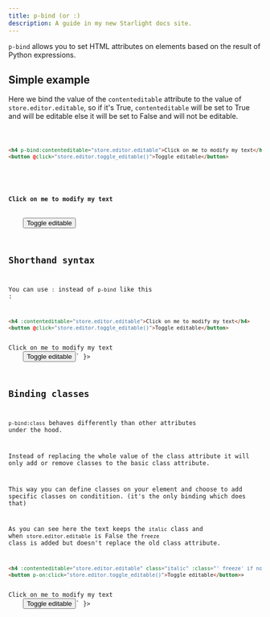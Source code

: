 ```yaml
---
title: p-bind (or :)
description: A guide in my new Starlight docs site.
---
```




<script type="module" src="https://pyscript.net/releases/2024.11.1/core.js"></script>
<script type="mpy" src="/public/examples/p-bind/example1.py" config="/public/examples/pyscript.json"></script>


`p-bind` allows you to set HTML attributes on elements based on the result of Python expressions.

## Simple example

Here we bind the value of the `contenteditable` attribute to the value of `store.editor.editable`,
so if it's True, `contenteditable` will be set to True and will be editable else it will be set to False and will not be editable.


<Code code={pythonCode} lang="py" title="demo.py" />

```html title="index.html"
<h4 p-bind:contenteditable="store.editor.editable">Click on me to modify my text</h4>
<button @click="store.editor.toggle_editable()">Toggle editable</button>
```
<div class="result">
    <h4 p-bind:contenteditable="store.editor.editable">Click on me to modify my text</h4>
    <button p-on:click="store.editor.toggle_editable()">Toggle editable</button>
</div>

## Shorthand syntax

You can use `:` instead of `p-bind` like this : 

```html title="index.html"
<h4 :contenteditable="store.editor.editable">Click on me to modify my text</h4>
<button @click="store.editor.toggle_editable()">Toggle editable</button>
```

<div class="result" set:html={`
    <h4 :contenteditable="store.editor.editable">Click on me to modify my text</h4>
    <button p-on:click="store.editor.toggle_editable()">Toggle editable</button>` }>
</div>

## Binding classes

`p-bind:class` behaves differently than other attributes under the hood.

Instead of replacing the whole value of the class attribute it will only add or remove classes to the basic class attribute.

This way you can define classes on your element and choose to add specific classes on conditition. (it's the only binding which does that)


As you can see here the text keeps the `italic` class and when `store.editor.editable` is False the `freeze` class is added but doesn't replace the old class attribute.

```html title="index.html"
<h4 :contenteditable="store.editor.editable" class="italic" :class="' freeze' if not store.editor.editable else ''">Click on me to modify my text</h4>
<button p-on:click="store.editor.toggle_editable()">Toggle editable</button>>
```

<div class="result" set:html={`
    <h4 class="italic" :class="' freeze' if not store.editor.editable else ''" :contenteditable="store.editor.editable" >Click on me to modify my text</h4>
    <button p-on:click="store.editor.toggle_editable()">Toggle editable</button>` }>
</div>

